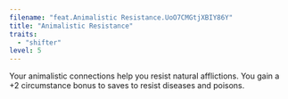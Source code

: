 ```yaml
---
filename: "feat.Animalistic Resistance.UoO7CMGtjXBIY86Y"
title: "Animalistic Resistance"
traits:
  - "shifter"
level: 5
---
```


Your animalistic connections help you resist natural afflictions. You gain a +2 circumstance bonus to saves to resist diseases and poisons.